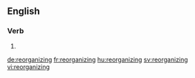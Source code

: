 ==English==

===Verb===
{{head|en}}

# {{present participle of|reorganize}}

[[de:reorganizing]]
[[fr:reorganizing]]
[[hu:reorganizing]]
[[sv:reorganizing]]
[[vi:reorganizing]]